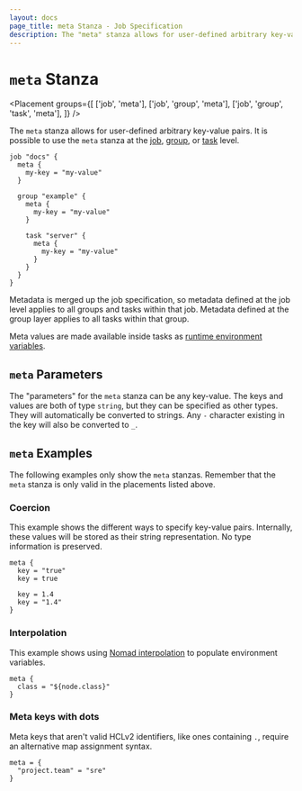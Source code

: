 ```yaml
---
layout: docs
page_title: meta Stanza - Job Specification
description: The "meta" stanza allows for user-defined arbitrary key-value pairs.
---
```


# `meta` Stanza

<Placement
  groups={[
    ['job', 'meta'],
    ['job', 'group', 'meta'],
    ['job', 'group', 'task', 'meta'],
  ]}
/>

The `meta` stanza allows for user-defined arbitrary key-value pairs. It is
possible to use the `meta` stanza at the [job][], [group][], or [task][] level.

```hcl
job "docs" {
  meta {
    my-key = "my-value"
  }

  group "example" {
    meta {
      my-key = "my-value"
    }

    task "server" {
      meta {
        my-key = "my-value"
      }
    }
  }
}
```

Metadata is merged up the job specification, so metadata defined at the job
level applies to all groups and tasks within that job. Metadata defined at the
group layer applies to all tasks within that group.

Meta values are made available inside tasks as [runtime environment variables][env_meta].

## `meta` Parameters

The "parameters" for the `meta` stanza can be any key-value. The keys and values
are both of type `string`, but they can be specified as other types. They will
automatically be converted to strings. Any `-` character existing in the key
will also be converted to `_`.

## `meta` Examples

The following examples only show the `meta` stanzas. Remember that the
`meta` stanza is only valid in the placements listed above.

### Coercion

This example shows the different ways to specify key-value pairs. Internally,
these values will be stored as their string representation. No type information
is preserved.

```hcl
meta {
  key = "true"
  key = true

  key = 1.4
  key = "1.4"
}
```

### Interpolation

This example shows using [Nomad interpolation][interpolation] to populate
environment variables.

```hcl
meta {
  class = "${node.class}"
}
```

### Meta keys with dots

Meta keys that aren't valid HCLv2 identifiers, like ones containing `.`, require an alternative map assignment syntax.

```hcl
meta = {
  "project.team" = "sre"
}
```

[job]: /docs/job-specification/job 'Nomad job Job Specification'
[group]: /docs/job-specification/group 'Nomad group Job Specification'
[task]: /docs/job-specification/task 'Nomad task Job Specification'
[interpolation]: /docs/runtime/interpolation 'Nomad interpolation'
[env_meta]: /docs/runtime/environment#meta
